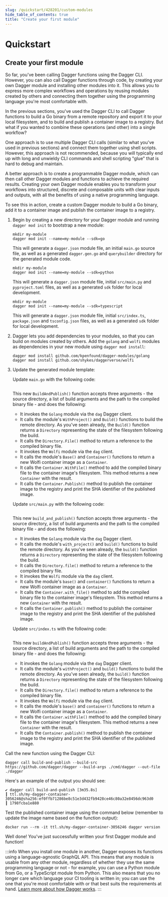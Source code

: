 ```yaml
---
slug: /quickstart/428201/custom-modules
hide_table_of_contents: true
title: "Create your first module"
---
```


# Quickstart

<PartialExperimentalDocs />

## Create your first module

So far, you've been calling Dagger functions using the Dagger CLI. However, you can also call Dagger functions through code, by creating your own Dagger module and installing other modules into it. This allows you to express more complex workflows and operations by reusing modules created by others and connecting them together using the programming language you're most comfortable with.

In the previous sections, you've used the Dagger CLI to call Dagger functions to build a Go binary from a remote repository and export it to your local filesystem, and to build and publish a container image to a registry. But what if you wanted to combine these operations (and other) into a single workflow?

One approach is to use multiple Dagger CLI calls (similar to what you've used in previous sections) and connect them together using shell scripts. However, this approach is not recommended, because you will typically end up with long and unwieldy CLI commands and shell scripting "glue" that is hard to debug and maintain.

A better approach is to create a programmable Dagger module, which can then call other Dagger modules and functions to achieve the required results. Creating your own Dagger module enables you to transform your workflows into structured, discrete and composable units with clear inputs and outputs, with all the benefits of using a native programming language.

To see this in action, create a custom Dagger module to build a Go binary, add it to a container image and publish the container image to a registry.

1. Begin by creating a new directory for your Dagger module and running `dagger mod init` to bootstrap a new module:

    <Tabs groupId="language">
    <TabItem value="Go">

    ```shell
    mkdir my-module
    dagger mod init --name=my-module --sdk=go
    ```

    This will generate a `dagger.json` module file, an initial `main.go` source file, as well as a generated `dagger.gen.go` and `querybuilder` directory for the generated module code.

    </TabItem>
    <TabItem value="Python">

    ```shell
    mkdir my-module
    dagger mod init --name=my-module --sdk=python
    ```

    This will generate a `dagger.json` module file, initial `src/main.py` and `pyproject.toml` files, as well as a generated `sdk` folder for local development.

    </TabItem>
    <TabItem value="TypeScript">

    ```shell
    mkdir my-module
    dagger mod init --name=my-module --sdk=typescript
    ```

    This will generate a `dagger.json` module file, initial `src/index.ts`, `package.json` and `tsconfig.json` files, as well as a generated `sdk` folder for local development.

    </TabItem>
    </Tabs>

1. Dagger lets you add dependencies to your modules, so that you can build on modules created by others. Add the `golang` and `wolfi` modules as dependencies in your new module using `dagger mod install`:

    ```shell
    dagger mod install github.com/kpenfound/dagger-modules/golang
    dagger mod install github.com/shykes/daggerverse/wolfi
    ```

1. Update the generated module template:

    <Tabs groupId="language">
    <TabItem value="Go">

    Update `main.go` with the following code:

    ```go file=./snippets/create/go/main.go
    ```

    This new `BuildAndPublish()` function accepts three arguments - the source directory, a list of build arguments and the path to the compiled binary file - and does the following:

    - It invokes the `Golang` module via the `dag` Dagger client.
    - It calls the module's `WithProject()` and `Build()` functions to build the remote directory. As you've seen already, the `Build()` function returns a `Directory` representing the state of the filesystem following the build.
    - It calls the `Directory.File()` method to return a reference to the compiled binary file.
    - It invokes the `Wolfi` module via the `dag` client.
    - It calls the module's `Base()` and `Container()` functions to return a new Wolfi container image as a `Container`.
    - It calls the `Container.WithFile()` method to add the compiled binary file to the container image's filesystem. This method returns a new `Container` with the result.
    - It calls the `Container.Publish()` method to publish the container image to the registry and print the SHA identifier of the published image.

    </TabItem>
    <TabItem value="Python">

    Update `src/main.py` with the following code:

    ```python file=./snippets/create/python/main.py
    ```

    This new `build_and_publish()` function accepts three arguments - the source directory, a list of build arguments and the path to the compiled binary file - and does the following:

    - It invokes the `Golang` module via the `dag` Dagger client.
    - It calls the module's `with_project()` and `build()` functions to build the remote directory. As you've seen already, the `build()` function returns a `Directory` representing the state of the filesystem following the build.
    - It calls the `Directory.file()` method to return a reference to the compiled binary file.
    - It invokes the `Wolfi` module via the `dag` client.
    - It calls the module's `base()` and `container()` functions to return a new Wolfi container image as a `Container`.
    - It calls the `Container.with_file()` method to add the compiled binary file to the container image's filesystem. This method returns a new `Container` with the result.
    - It calls the `Container.publish()` method to publish the container image to the registry and print the SHA identifier of the published image.

    </TabItem>
    <TabItem value="TypeScript">

    Update `src/index.ts` with the following code:

    ```typescript file=./snippets/create/typescript/index.ts
    ```

    This new `buildAndPublish()` function accepts three arguments - the source directory, a list of build arguments and the path to the compiled binary file - and does the following:

    - It invokes the `Golang` module via the `dag` Dagger client.
    - It calls the module's `withProject()` and `build()` functions to build the remote directory. As you've seen already, the `build()` function returns a `Directory` representing the state of the filesystem following the build.
    - It calls the `Directory.file()` method to return a reference to the compiled binary file.
    - It invokes the `Wolfi` module via the `dag` client.
    - It calls the module's `base()` and `container()` functions to return a new Wolfi container image as a `Container`.
    - It calls the `Container.withFile()` method to add the compiled binary file to the container image's filesystem. This method returns a new `Container` with the result.
    - It calls the `Container.publish()` method to publish the container image to the registry and print the SHA identifier of the published image.

    </TabItem>
    </Tabs>

Call the new function using the Dagger CLI:

```shell
dagger call build-and-publish --build-src https://github.com/dagger/dagger --build-args ./cmd/dagger --out-file ./dagger
```

Here's an example of the output you should see:

```shell
✔ dagger call build-and-publish [3m35.8s]
┃ ttl.sh/my-dagger-container-3056246@sha256:ef0ffb71286be8c51e3d432fb9428ce46c80a32e8456dc963d0
┃ 1798fcba1e880
```

Test the published container image using the command below (remember to update the image name based on the function output):

```shell
docker run --rm -it ttl.sh/my-dagger-container-3056246 dagger version
```

Well done! You've just successfully written your first Dagger module and function!

:::info
When you install one module in another, Dagger exposes its functions using a language-agnostic GraphQL API. This means that any module is usable from any other module, regardless of whether they use the same programming language or not - for example, you can use a Python module from Go, or a TypeScript module from Python. This also means that you no longer care which language your CI tooling is written in; you can use the one that you're most comfortable with or that best suits the requirements at hand. [Learn more about how Dagger works](../index.mdx#how-does-it-work).
:::
